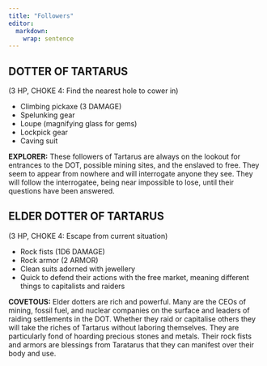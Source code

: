 ```yaml
---
title: "Followers"
editor: 
  markdown: 
    wrap: sentence
---
```


## DOTTER OF TARTARUS {#dotter}

(3 HP, CHOKE 4: Find the nearest hole to cower in)

- Climbing pickaxe (3 DAMAGE)
- Spelunking gear
- Loupe (magnifying glass for gems)
- Lockpick gear
- Caving suit

__EXPLORER:__ These followers of Tartarus are always on the lookout for entrances to the DOT, possible mining sites, and the enslaved to free. They seem to appear from nowhere and will interrogate anyone they see. They will follow the interrogatee, being near impossible to lose, until their questions have been answered.

## ELDER DOTTER OF TARTARUS {#elder_dotter}

(3 HP, CHOKE 4: Escape from current situation)

- Rock fists (1D6 DAMAGE)
- Rock armor (2 ARMOR)
- Clean suits adorned with jewellery
- Quick to defend their actions with the free market, meaning different things to capitalists and raiders

__COVETOUS:__ Elder dotters are rich and powerful. Many are the CEOs of mining, fossil fuel, and nuclear companies on the surface and leaders of raiding settlements in the DOT. Whether they raid or capitalise others they will take the riches of Tartarus without laboring themselves. They are particularly fond of hoarding precious stones and metals. Their rock fists and armors are blessings from Taratarus that they can manifest over their body and use.